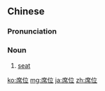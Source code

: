==Chinese==
{{zh-forms}}

===Pronunciation===
{{zh-pron
|m=xíwèi
|c=zik6 wai6
|mn=qz,zz:si̍t-ūi/tw,xm:se̍k-ūi
|cat=n
}}

===Noun===
{{zh-noun}}

# [[seat]] {{gloss|membership in a representative body}}

{{zh-cat|Advanced}}

[[ko:席位]]
[[mg:席位]]
[[ja:席位]]
[[zh:席位]]